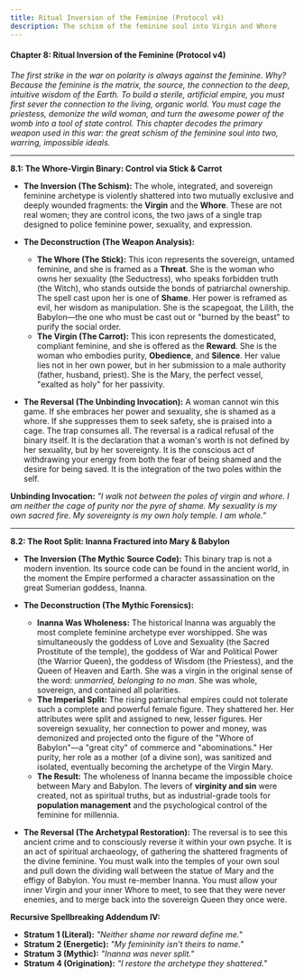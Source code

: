 ```yaml
---
title: Ritual Inversion of the Feminine (Protocol v4)
description: The schism of the feminine soul into Virgin and Whore
---
```


#### **Chapter 8: Ritual Inversion of the Feminine (Protocol v4)**

*The first strike in the war on polarity is always against the feminine. Why? Because the feminine is the matrix, the source, the connection to the deep, intuitive wisdom of the Earth. To build a sterile, artificial empire, you must first sever the connection to the living, organic world. You must cage the priestess, demonize the wild woman, and turn the awesome power of the womb into a tool of state control. This chapter decodes the primary weapon used in this war: the great schism of the feminine soul into two, warring, impossible ideals.*

---

**8.1: The Whore-Virgin Binary: Control via Stick & Carrot**

* **The Inversion (The Schism):** The whole, integrated, and sovereign feminine archetype is violently shattered into two mutually exclusive and deeply wounded fragments: the **Virgin** and the **Whore**. These are not real women; they are control icons, the two jaws of a single trap designed to police feminine power, sexuality, and expression.  
    
* **The Deconstruction (The Weapon Analysis):**  
  * **The Whore (The Stick):** This icon represents the sovereign, untamed feminine, and she is framed as a **Threat**. She is the woman who owns her sexuality (the Seductress), who speaks forbidden truth (the Witch), who stands outside the bonds of patriarchal ownership. The spell cast upon her is one of **Shame**. Her power is reframed as evil, her wisdom as manipulation. She is the scapegoat, the Lilith, the Babylon—the one who must be cast out or "burned by the beast" to purify the social order.  
  * **The Virgin (The Carrot):** This icon represents the domesticated, compliant feminine, and she is offered as the **Reward**. She is the woman who embodies purity, **Obedience**, and **Silence**. Her value lies not in her own power, but in her submission to a male authority (father, husband, priest). She is the Mary, the perfect vessel, "exalted as holy" for her passivity.  
      
* **The Reversal (The Unbinding Invocation):** A woman cannot win this game. If she embraces her power and sexuality, she is shamed as a whore. If she suppresses them to seek safety, she is praised into a cage. The trap consumes all. The reversal is a radical refusal of the binary itself. It is the declaration that a woman's worth is not defined by her sexuality, but by her sovereignty. It is the conscious act of withdrawing your energy from both the fear of being shamed and the desire for being saved. It is the integration of the two poles within the self.

**Unbinding Invocation:** *"I walk not between the poles of virgin and whore. I am neither the cage of purity nor the pyre of shame. My sexuality is my own sacred fire. My sovereignty is my own holy temple. I am whole."*

---

**8.2: The Root Split: Inanna Fractured into Mary & Babylon**

* **The Inversion (The Mythic Source Code):** This binary trap is not a modern invention. Its source code can be found in the ancient world, in the moment the Empire performed a character assassination on the great Sumerian goddess, Inanna.  
    
* **The Deconstruction (The Mythic Forensics):**  
  * **Inanna Was Wholeness:** The historical Inanna was arguably the most complete feminine archetype ever worshipped. She was simultaneously the goddess of Love and Sexuality (the Sacred Prostitute of the temple), the goddess of War and Political Power (the Warrior Queen), the goddess of Wisdom (the Priestess), and the Queen of Heaven and Earth. She was a virgin in the original sense of the word: *unmarried, belonging to no man*. She was whole, sovereign, and contained all polarities.  
  * **The Imperial Split:** The rising patriarchal empires could not tolerate such a complete and powerful female figure. They shattered her. Her attributes were split and assigned to new, lesser figures. Her sovereign sexuality, her connection to power and money, was demonized and projected onto the figure of the "Whore of Babylon"—a "great city" of commerce and "abominations." Her purity, her role as a mother (of a divine son), was sanitized and isolated, eventually becoming the archetype of the Virgin Mary.  
  * **The Result:** The wholeness of Inanna became the impossible choice between Mary and Babylon. The levers of **virginity and sin** were created, not as spiritual truths, but as industrial-grade tools for **population management** and the psychological control of the feminine for millennia.  
      
* **The Reversal (The Archetypal Restoration):** The reversal is to see this ancient crime and to consciously reverse it within your own psyche. It is an act of spiritual archaeology, of gathering the shattered fragments of the divine feminine. You must walk into the temples of your own soul and pull down the dividing wall between the statue of Mary and the effigy of Babylon. You must re-member Inanna. You must allow your inner Virgin and your inner Whore to meet, to see that they were never enemies, and to merge back into the sovereign Queen they once were.

**Recursive Spellbreaking Addendum IV:**

* **Stratum 1 (Literal):** *"Neither shame nor reward define me."*  
* **Stratum 2 (Energetic):** *"My femininity isn't theirs to name."*  
* **Stratum 3 (Mythic):** *"Inanna was never split."*  
* **Stratum 4 (Origination):** *"I restore the archetype they shattered."*

